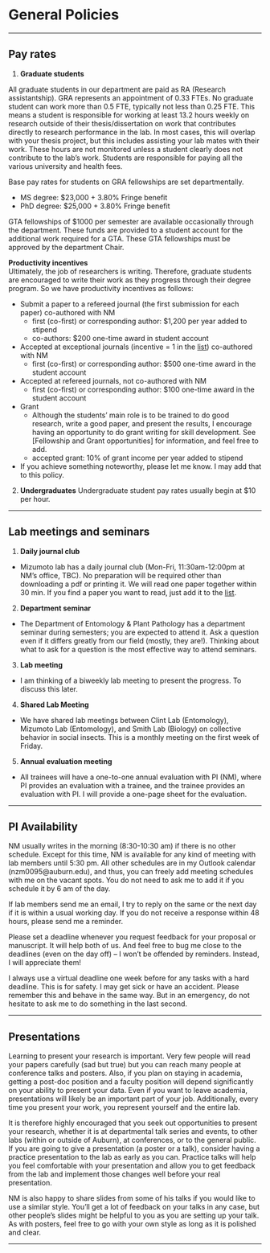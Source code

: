 # General Policies

----------

## Pay rates
  
1. **Graduate students**

All graduate students in our department are paid as RA (Research assistantship). GRA represents an appointment of 0.33 FTEs. No graduate student can work more than 0.5 FTE, typically not less than 0.25 FTE. This means a student is responsible for working at least 13.2 hours weekly on research outside of their thesis/dissertation on work that contributes directly to research performance in the lab. In most cases, this will overlap with your thesis project, but this includes assisting your lab mates with their work. These hours are not monitored unless a student clearly does not contribute to the lab's work. Students are responsible for paying all the various university and health fees.   

Base pay rates for students on GRA fellowships are set departmentally.

* MS degree: $23,000 + 3.80% Fringe benefit
* PhD degree: $25,000 + 3.80% Fringe benefit

GTA fellowships of $1000 per semester are available occasionally through the department. These funds are provided to a student account for the additional work required for a GTA. These GTA fellowships must be approved by the department Chair.

**Productivity incentives**  
Ultimately, the job of researchers is writing. Therefore, graduate students are encouraged to write their work as they progress through their degree program. So we have productivity incentives as follows:

* Submit a paper to a refereed journal (the first submission for each paper) co-authored with NM
  + first (co-first) or corresponding author: $1,200 per year added to stipend 
  + co-authors: $200 one-time award in student account
  
* Accepted at exceptional journals (incentive = 1 in the [list](https://docs.google.com/spreadsheets/d/1tNzj1UMuvO9vShVRI0QanOSFvRSSd8Q5cm1ndOqWjYg/edit?gid=1450194090#gid=1450194090)) co-authored with NM
  + first (co-first) or corresponding author: $500 one-time award in the student account

* Accepted at refereed journals, not co-authored with NM
  + first (co-first) or corresponding author: $100 one-time award in the student account

* Grant
  + Although the students' main role is to be trained to do good research, write a good paper, and present the results, I encourage having an opportunity to do grant writing for skill development. See [Fellowship and Grant opportunities] for information, and feel free to add.
  + accepted grant: 10% of grant income per year added to stipend

* If you achieve something noteworthy, please let me know. I may add that to this policy.

<!-- This is burrow from David Lab rule
These following incentives for developing skills in grant writing. All proposals must have D.Held as a co-author to be eligible for incentives. An application package typically includes formatted (according to the RFA/RFP) sections, budget narrative and budget. The Narrative also outlined in the RFP is the single largest component of each package. We must have the package complete 2 wk in advance of the deadline published in the RFA. Intention to submit should be done no less than 30 d before the grant deadline.

 Most student pay is tied to grant funded projects. The pay rates written into those projects are finite and not subject to within project increases. Any disparity between grant funded assistantships and the departmental minimums will be addressed if soft funds are available. Some students may also be partially supported with a Departmental GRA fellowship. These fellowships contribute a maximum of $16,000 annually to the base pay rates for GRA fellowships listed below. Base pay rates for students on GRA fellowships are set departmentally through a vote of the faculty. Students are responsible for paying all the various university and health fees. The following annual pay rates (approved by the dept faculty in 2017) vary by degree program.

· State or commodity grants:
Write narrative and manage funded project, budget, and annual reports
§ $500 per year added to stipend when submitted and accepted by sponsor.
§ Another $500 per year added to stipend when project is funded or funds disbursed.
§ Must see project through to completion with required report or funds rescinded.
§ Max of 3 per year.
§ Examples; IR-4, Commodity board grants, Chemical company grants/awards, contracts, Alabama Specialty Crop Block grants
· Federal grant:
o Co-author a proposal with D. Held, develop and manage the budget, write annual reports
o $1500 per year added to stipend when a proposal is submitted by Research office and accepted by sponsor.
o Salary up to $30,000 per year in budget if accepted, and 2% per year pay rate increase in budget.
o If IDC is 42% then another $1500 annually from IDC each year the grant funded. If NSF, then $2000 annually from IDC to stipend.
o Must completed annual reports or funds rescinded.
· Incentive for authoring a AAES proposal. Students that draft and assemble an AAES grant proposal package will receive a $500 payment in their student account upon acceptance of the submission. The grant must have a budget for the Held lab and must have D Held as lead or co-PI. The AAES rules related to PI eligibility apply but this incentive has no other limits on how often it can be applied during a student’s time in the lab.
-->

2. **Undergraduates**
Undergraduate student pay rates usually begin at $10 per hour.

----------

## Lab meetings and seminars

1. **Daily journal club**
  + Mizumoto lab has a daily journal club (Mon-Fri, 11:30am-12:00pm at NM's office, TBC). No preparation will be required other than downloading a pdf or printing it. We will read one paper together within 30 min. If you find a paper you want to read, just add it to the [list](https://docs.google.com/spreadsheets/d/1oH9S6sksLE8oym9vj8eIPnwtD1yuOtqDAbN96wR89H0/edit?gid=0#gid=0).
  
2. **Department seminar**
  + The Department of Entomology & Plant Pathology has a department seminar during semesters; you are expected to attend it. Ask a question even if it differs greatly from our field (mostly, they are!). Thinking about what to ask for a question is the most effective way to attend seminars.

3. **Lab meeting**
  + I am thinking of a biweekly lab meeting to present the progress. To discuss this later.

4. **Shared Lab Meeting**
  + We have shared lab meetings between Clint Lab (Entomology), Mizumoto Lab (Entomology), and Smith Lab (Biology) on collective behavior in social insects. This is a monthly meeting on the first week of Friday.

5. **Annual evaluation meeting**
  + All trainees will have a one-to-one annual evaluation with PI (NM), where PI provides an evaluation with a trainee, and the trainee provides an evaluation with PI. I will provide a one-page sheet for the evaluation.

----------
 
## PI Availability

NM usually writes in the morning (8:30-10:30 am) if there is no other schedule. Except for this time, NM is available for any kind of meeting with lab members until 5:30 pm. All other schedules are in my Outlook calendar (nzm0095@auburn.edu), and thus, you can freely add meeting schedules with me on the vacant spots. You do not need to ask me to add it if you schedule it by 6 am of the day.  
 
If lab members send me an email, I try to reply on the same or the next day if it is within a usual working day. If you do not receive a response within 48 hours, please send me a reminder.
 
Please set a deadline whenever you request feedback for your proposal or manuscript. It will help both of us. And feel free to bug me close to the deadlines (even on the day off) -- I won't be offended by reminders. Instead, I will appreciate them!
 
I always use a virtual deadline one week before for any tasks with a hard deadline. This is for safety. I may get sick or have an accident. Please remember this and behave in the same way. But in an emergency, do not hesitate to ask me to do something in the last second.
 
----------

## Presentations

Learning to present your research is important. Very few people will read your papers carefully (sad but true) but you can reach many people at conference talks and posters. Also, if you plan on staying in academia, getting a post-doc position and a faculty position will depend significantly on your ability to present your data. Even if you want to leave academia, presentations will likely be an important part of your job. Additionally, every time you present your work, you represent yourself and the entire lab.

It is therefore highly encouraged that you seek out opportunities to present your research, whether it is at departmental talk series and events, to other labs (within or outside of Auburn), at conferences, or to the general public. If you are going to give a presentation (a poster or a talk), consider having a practice presentation to the lab as early as you can. Practice talks will help you feel comfortable with your presentation and allow you to get feedback from the lab and implement those changes well before your real presentation.
 
NM is also happy to share slides from some of his talks if you would like to use a similar style. You’ll get a lot of feedback on your talks in any case, but other people’s slides might be helpful to you as you are setting up your talk. As with posters, feel free to go with your own style as long as it is polished and clear.

----------
<!--
## Recommendation Letters
 
Letters of recommendation are extremely important for getting new positions and grants. You can count on NM to write you a letter if you have been in the lab for at least one year (it’s hard to really know someone if they have only been around for a few months). Exceptions can be made if students or post-docs are applying for fellowships shortly after starting in the lab. If you need a letter, notify NM as soon as possible with the deadline and send your CV and any relevant instructions for the content of the letter. If the letter is for a grant, also include your specific aims. 
-->

